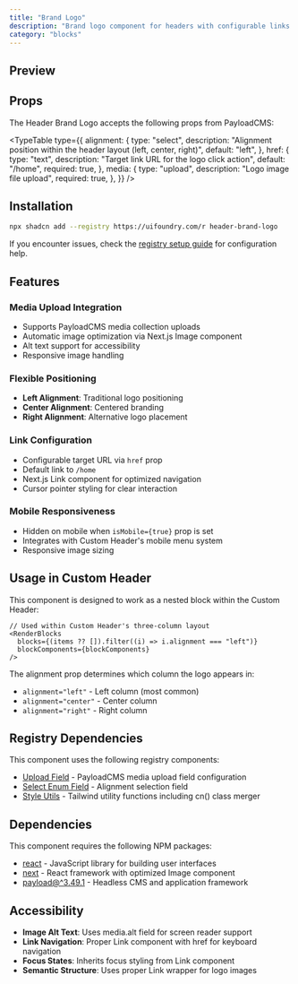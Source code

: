 ```yaml
---
title: "Brand Logo"
description: "Brand logo component for headers with configurable links and media upload"
category: "blocks"
---
```


## Preview

<HeaderBrandLogoBlock />

## Props

The Header Brand Logo accepts the following props from PayloadCMS:

<TypeTable
  type={{
    alignment: {
      type: "select",
      description:
        "Alignment position within the header layout (left, center, right)",
      default: "left",
    },
    href: {
      type: "text",
      description: "Target link URL for the logo click action",
      default: "/home",
      required: true,
    },
    media: {
      type: "upload",
      description: "Logo image file upload",
      required: true,
    },
  }}
/>

## Installation

```bash
npx shadcn add --registry https://uifoundry.com/r header-brand-logo
```

If you encounter issues, check the [registry setup guide](/docs/guides/registry-setup) for configuration help.

## Features

### Media Upload Integration

- Supports PayloadCMS media collection uploads
- Automatic image optimization via Next.js Image component
- Alt text support for accessibility
- Responsive image handling

### Flexible Positioning

- **Left Alignment**: Traditional logo positioning
- **Center Alignment**: Centered branding
- **Right Alignment**: Alternative logo placement

### Link Configuration

- Configurable target URL via `href` prop
- Default link to `/home`
- Next.js Link component for optimized navigation
- Cursor pointer styling for clear interaction

### Mobile Responsiveness

- Hidden on mobile when `isMobile={true}` prop is set
- Integrates with Custom Header's mobile menu system
- Responsive image sizing

## Usage in Custom Header

This component is designed to work as a nested block within the Custom Header:

```tsx
// Used within Custom Header's three-column layout
<RenderBlocks
  blocks={(items ?? []).filter((i) => i.alignment === "left")}
  blockComponents={blockComponents}
/>
```

The alignment prop determines which column the logo appears in:

- `alignment="left"` - Left column (most common)
- `alignment="center"` - Center column
- `alignment="right"` - Right column

## Registry Dependencies

This component uses the following registry components:

- [Upload Field](/docs/fields/upload-field) - PayloadCMS media upload field configuration
- [Select Enum Field](/docs/fields/select-enum-field) - Alignment selection field
- [Style Utils](/docs/lib/style-utils) - Tailwind utility functions including cn() class merger

## Dependencies

This component requires the following NPM packages:

- [react](https://github.com/facebook/react) - JavaScript library for building user interfaces
- [next](https://github.com/vercel/next.js) - React framework with optimized Image component
- [payload@^3.49.1](https://github.com/payloadcms/payload) - Headless CMS and application framework

## Accessibility

- **Image Alt Text**: Uses media.alt field for screen reader support
- **Link Navigation**: Proper Link component with href for keyboard navigation
- **Focus States**: Inherits focus styling from Link component
- **Semantic Structure**: Uses proper Link wrapper for logo images
